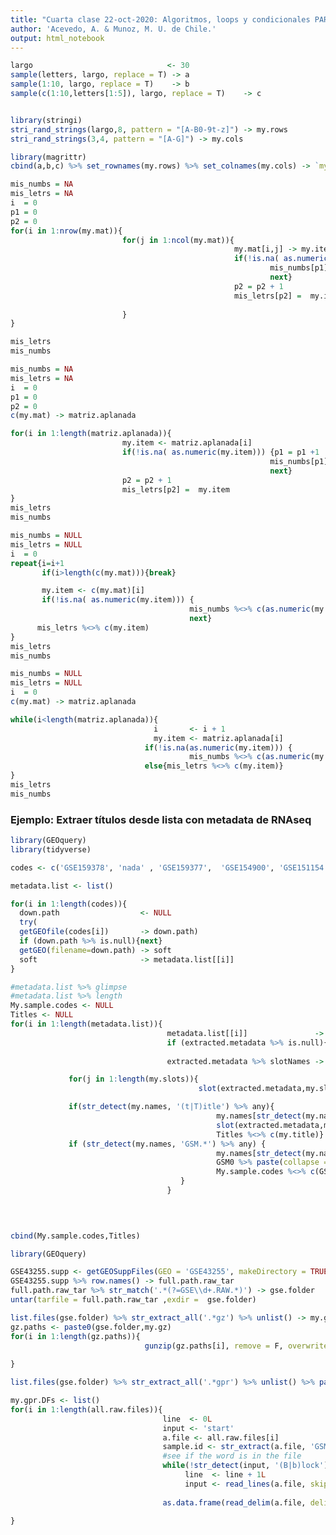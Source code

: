 ```yaml
---
title: "Cuarta clase 22-oct-2020: Algoritmos, loops y condicionales PARTE2"
author: 'Acevedo, A. & Munoz, M. U. de Chile.'
output: html_notebook
---
```




```r
largo                              <- 30
sample(letters, largo, replace = T) -> a
sample(1:10, largo, replace = T)    -> b
sample(c(1:10,letters[1:5]), largo, replace = T)    -> c


library(stringi)
stri_rand_strings(largo,8, pattern = "[A-B0-9t-z]") -> my.rows
stri_rand_strings(3,4, pattern = "[A-G]") -> my.cols

library(magrittr)
cbind(a,b,c) %>% set_rownames(my.rows) %>% set_colnames(my.cols) -> `my.mat`

```


```r
mis_numbs = NA
mis_letrs = NA
i  = 0
p1 = 0
p2 = 0
for(i in 1:nrow(my.mat)){
                         for(j in 1:ncol(my.mat)){
                                                  my.mat[i,j] -> my.item
                                                  if(!is.na( as.numeric(my.item))) {p1 = p1 +1
                                                          mis_numbs[p1] <- as.numeric(my.item)
                                                          next}
                                                  p2 = p2 + 1 
                                                  mis_letrs[p2] =  my.item
                           
                         }
}

mis_letrs
mis_numbs
```


```r
mis_numbs = NA
mis_letrs = NA
i  = 0
p1 = 0
p2 = 0
c(my.mat) -> matriz.aplanada

for(i in 1:length(matriz.aplanada)){
                         my.item <- matriz.aplanada[i]
                         if(!is.na( as.numeric(my.item))) {p1 = p1 +1
                                                          mis_numbs[p1] <- as.numeric(my.item)
                                                          next}
                         p2 = p2 + 1 
                         mis_letrs[p2] =  my.item
}
mis_letrs
mis_numbs
```


```r
mis_numbs = NULL
mis_letrs = NULL
i  = 0
repeat{i=i+1
       if(i>length(c(my.mat))){break}

       my.item <- c(my.mat)[i]
       if(!is.na( as.numeric(my.item))) {
                                        mis_numbs %<>% c(as.numeric(my.item))
                                        next}
      mis_letrs %<>% c(my.item) 
}
mis_letrs
mis_numbs
```

```r
mis_numbs = NULL
mis_letrs = NULL
i  = 0
c(my.mat) -> matriz.aplanada

while(i<length(matriz.aplanada)){
                                i       <- i + 1
                                my.item <- matriz.aplanada[i]
                              if(!is.na(as.numeric(my.item))) {
                                        mis_numbs %<>% c(as.numeric(my.item))}
                              else{mis_letrs %<>% c(my.item)}
}
mis_letrs
mis_numbs
```


### Ejemplo: Extraer títulos desde lista con metadata de RNAseq
```r
library(GEOquery)
library(tidyverse)

codes <- c('GSE159378', 'nada' , 'GSE159377',  'GSE154900', 'GSE151154', 'nada', 'GSE146754' )

metadata.list <- list()

for(i in 1:length(codes)){
  down.path                  <- NULL
  try(
  getGEOfile(codes[i])       -> down.path) 
  if (down.path %>% is.null){next}
  getGEO(filename=down.path) -> soft
  soft                       -> metadata.list[[i]]
}

#metadata.list %>% glimpse
#metadata.list %>% length
My.sample.codes <- NULL
Titles <- NULL
for(i in 1:length(metadata.list)){
                                   metadata.list[[i]]               -> extracted.metadata
                                   if (extracted.metadata %>% is.null){next}  
  
                                   extracted.metadata %>% slotNames -> my.slots

             for(j in 1:length(my.slots)){ 
                                          slot(extracted.metadata,my.slots[j] ) %>% names -> my.names

             if(str_detect(my.names, '(t|T)itle') %>% any){
                                              my.names[str_detect(my.names, '(t|T)itle')]       -> my.title0
                                              slot(extracted.metadata,my.slots[j])[[my.title0]] -> my.title
                                              Titles %<>% c(my.title)}
             if (str_detect(my.names, 'GSM.*') %>% any) {  
                                              my.names[str_detect(my.names, 'GSM.*')]       -> GSM0
                                              GSM0 %>% paste(collapse = ',') -> GSM
                                              My.sample.codes %<>% c(GSM)}
                                      }
                                   }
                    
                                            


cbind(My.sample.codes,Titles) 

```

```r
library(GEOquery)

GSE43255.supp <- getGEOSuppFiles(GEO = 'GSE43255', makeDirectory = TRUE,   fetch_files = TRUE)
GSE43255.supp %>% row.names() -> full.path.raw_tar
full.path.raw_tar %>% str_match('.*(?=GSE\\d+.RAW.*)') -> gse.folder
untar(tarfile = full.path.raw_tar ,exdir =  gse.folder)
```

```r

list.files(gse.folder) %>% str_extract_all('.*gz') %>% unlist() -> my.gz
gz.paths <- paste0(gse.folder,my.gz)
for(i in 1:length(gz.paths)){
                              gunzip(gz.paths[i], remove = F, overwrite = T)
                             
}

list.files(gse.folder) %>% str_extract_all('.*gpr') %>% unlist() %>% paste0(gse.folder, .) -> all.raw.files
```


```r
my.gpr.DFs <- list()
for(i in 1:length(all.raw.files)){
                                  line  <- 0L
                                  input <- 'start'
                                  a.file <- all.raw.files[i]
                                  sample.id <- str_extract(a.file, 'GSM\\d+')
                                  #see if the word is in the file
                                  while(!str_detect(input, '(B|b)lock')){
                                       line  <- line + 1L
                                       input <- read_lines(a.file, skip = line - 1L, n_max = 1L)}
                                  
                                  as.data.frame(read_delim(a.file, delim = '\t', skip = line-1)) -> my.gpr.DFs[[sample.id]]
                                  
}
```































